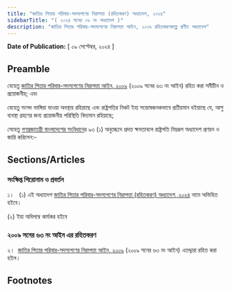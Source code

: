 ```yaml
---
title: "জাতির পিতার পরিবার-সদস্যগণের নিরাপত্তা (রহিতকরণ) অধ্যাদেশ, ২০২৪"
sidebarTitle: "( ২০২৪ সনের ০৯ নং অধ্যাদেশ )"
description: "জাতির পিতার পরিবার-সদস্যগণের নিরাপত্তা আইন, ২০০৯ রহিতকরণকল্পে প্রণীত অধ্যাদেশ"
---
```


**Date of Publication:** [ ০৯ সেপ্টেম্বর, ২০২৪ ]

## Preamble

যেহেতু [জাতির পিতার পরিবার-সদস্যগণের নিরাপত্তা আইন, ২০০৯](/act-1028.html "জাতির পিতার পরিবার-সদস্যগণের নিরাপত্তা আইন, ২০০৯") (২০০৯ সনের ৬৩ নং আইন) রহিত করা সমীচীন ও প্রয়োজনীয়; এবং

যেহেতু সংসদ ভাঙ্গিয়া যাওয়া অবস্থায় রহিয়াছে এবং রাষ্ট্রপতির নিকট ইহা সন্তোষজনকভাবে প্রতীয়মান হইয়াছে যে, আশু ব্যবস্থা গ্রহণের জন্য প্রয়োজনীয় পরিস্থিতি বিদ্যমান রহিয়াছে;

সেহেতু [গণপ্রজাতন্ত্রী বাংলাদেশের সংবিধান](/act-957.html "গণপ্রজাতন্ত্রী বাংলাদেশের সংবিধান")ের ৯৩ (১) অনুচ্ছেদে প্রদত্ত ক্ষমতাবলে রাষ্ট্রপতি নিম্নরূপ অধ্যাদেশ প্রণয়ন ও জারি করিলেন:-

## Sections/Articles

### সংক্ষিপ্ত শিরোনাম ও প্রবর্তন

১।   (১) এই অধ্যাদেশ [জাতির পিতার পরিবার-সদস্যগণের নিরাপত্তা (রহিতকরণ) অধ্যাদেশ, ২০২৪](/act-1505.html "জাতির পিতার পরিবার-সদস্যগণের নিরাপত্তা (রহিতকরণ) অধ্যাদেশ, ২০২৪") নামে অভিহিত হইবে।

(২) ইহা অবিলম্বে কার্যকর হইবে

### ২০০৯ সনের ৬৩ নং আইন এর রহিতকরণ

২।  [জাতির পিতার পরিবার-সদস্যগণের নিরাপত্তা আইন, ২০০৯](/act-1028.html "জাতির পিতার পরিবার-সদস্যগণের নিরাপত্তা আইন, ২০০৯") (২০০৯ সনের ৬৩ নং আইন) এতদ্দ্বারা রহিত করা হইল।

## Footnotes
